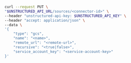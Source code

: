 ```bash REST (Change)
curl --request PUT \
"$UNSTRUCTURED_API_URL/sources/<connector-id>" \
--header "unstructured-api-key: $UNSTRUCTURED_API_KEY" \
--header "accept: application/json" \
--data \
'{
    "type": "gcs",
    "name": "<name>",
    "remote_url": "<remote-url>",
    "recursive": "<true|false>",
    "service_account_key": "<service-account-key>"
}'
```